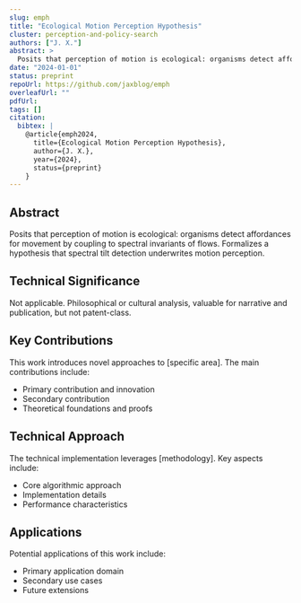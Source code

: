 ```yaml
---
slug: emph
title: "Ecological Motion Perception Hypothesis"
cluster: perception-and-policy-search
authors: ["J. X."]
abstract: >
  Posits that perception of motion is ecological: organisms detect affordances for movement by coupling to spectral invariants of flows. Formalizes a hypothesis that spectral tilt detection underwrites motion perception.
date: "2024-01-01"
status: preprint
repoUrl: https://github.com/jaxblog/emph
overleafUrl: ""
pdfUrl: 
tags: []
citation:
  bibtex: |
    @article{emph2024,
      title={Ecological Motion Perception Hypothesis},
      author={J. X.},
      year={2024},
      status={preprint}
    }
---
```


## Abstract

Posits that perception of motion is ecological: organisms detect affordances for movement by coupling to spectral invariants of flows. Formalizes a hypothesis that spectral tilt detection underwrites motion perception.

## Technical Significance

Not applicable. Philosophical or cultural analysis, valuable for narrative and publication, but not patent-class.

## Key Contributions

This work introduces novel approaches to [specific area]. The main contributions include:

- Primary contribution and innovation
- Secondary contribution  
- Theoretical foundations and proofs

## Technical Approach

The technical implementation leverages [methodology]. Key aspects include:

- Core algorithmic approach
- Implementation details
- Performance characteristics

## Applications

Potential applications of this work include:

- Primary application domain
- Secondary use cases
- Future extensions
